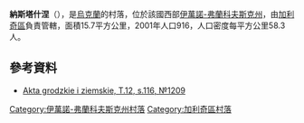 {{coord|49|17|44|N|24|36|8|E|scale:30000|display=title}}

'''納斯塔什涅'''（{{lang-uk|Насташине}}），是[[烏克蘭|烏克蘭]]的村落，位於該國西部[[伊萬諾-弗蘭科夫斯克州|伊萬諾-弗蘭科夫斯克州]]，由[[加利奇區_(烏克蘭)|加利奇區]]負責管轄，面積15.7平方公里，2001年人口916，人口密度每平方公里58.3人。

==參考資料==
*[http://polona.pl/item/665606/68/ Akta grodzkie i ziemskie, T.12, s.116, №1209]

{{DEFAULTSORT:Насташине}}
[[Category:伊萬諾-弗蘭科夫斯克州村落|Category:伊萬諾-弗蘭科夫斯克州村落]]
[[Category:加利奇區村落|Category:加利奇區村落]]


{{IvanoFrankivsk-geo-stub}}